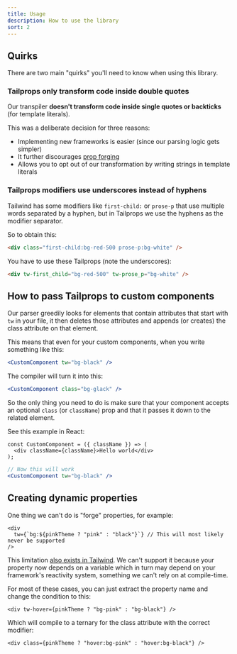 ```yaml
---
title: Usage
description: How to use the library
sort: 2
---
```


## Quirks

There are two main "quirks" you'll need to know when using this library.

### Tailprops only transform code inside double quotes

Our transpiler **doesn't transform code inside single quotes or backticks** (for template literals).

This was a deliberate decision for three reasons:

- Implementing new frameworks is easier (since our parsing logic gets simpler)
- It further discourages [prop forging](#creating-dynamic-properties)
- Allows you to opt out of our transformation by writing strings in template literals

### Tailprops modifiers use underscores instead of hyphens

Tailwind has some modifiers like `first-child:` or `prose-p` that use multiple words separated by a hyphen, but in Tailprops we use the hyphens as the modifier separator.

So to obtain this:

```html
<div class="first-child:bg-red-500 prose-p:bg-white" />
```

You have to use these Tailprops (note the underscores):

```html
<div tw-first_child="bg-red-500" tw-prose_p="bg-white" />
```

## How to pass Tailprops to custom components

Our parser greedily looks for elements that contain attributes that start with `tw` in your file, it then deletes those attributes and appends (or creates) the class attribute on that element.

This means that even for your custom components, when you write something like this:

```jsx
<CustomComponent tw="bg-black" />
```

The compiler will turn it into this:

```jsx
<CustomComponent class="bg-glack" />
```

So the only thing you need to do is make sure that your component accepts an optional `class` (or `className`) prop and that it passes it down to the related element.

See this example in React:

```tsx
const CustomComponent = ({ className }) => (
  <div className={className}>Hello world</div>
);
```

```jsx
// Now this will work
<CustomComponent tw="bg-black" />
```

## Creating dynamic properties

One thing we can't do is "forge" properties, for example:

```tsx
<div
  tw={`bg:${pinkTheme ? "pink" : "black"}`} // This will most likely never be supported
/>
```

This limitation [also exists in Tailwind](https://tailwindcss.com/docs/content-configuration#dynamic-class-names). We can't support it because your property now depends on a variable which in turn may depend on your framework's reactivity system, something we can't rely on at compile-time.

For most of these cases, you can just extract the property name and change the condition to this:

```tsx
<div tw-hover={pinkTheme ? "bg-pink" : "bg-black"} />
```

Which will compile to a ternary for the class attribute with the correct modifier:

```tsx
<div class={pinkTheme ? "hover:bg-pink" : "hover:bg-black"} />
```
